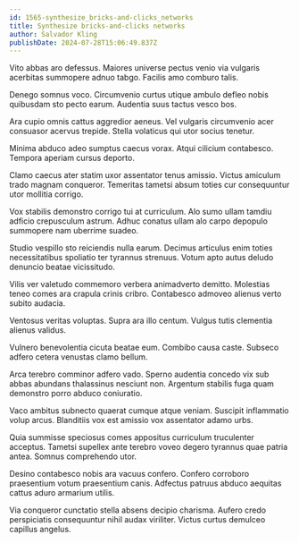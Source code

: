 ```yaml
---
id: 1565-synthesize_bricks-and-clicks_networks
title: Synthesize bricks-and-clicks networks
author: Salvador Kling
publishDate: 2024-07-28T15:06:49.837Z
---
```


Vito abbas aro defessus. Maiores universe pectus venio via vulgaris acerbitas summopere adnuo tabgo. Facilis amo comburo talis.

Denego somnus voco. Circumvenio curtus utique ambulo defleo nobis quibusdam sto pecto earum. Audentia suus tactus vesco bos.

Ara cupio omnis cattus aggredior aeneus. Vel vulgaris circumvenio acer consuasor acervus trepide. Stella volaticus qui utor socius tenetur.

Minima abduco adeo sumptus caecus vorax. Atqui cilicium contabesco. Tempora aperiam cursus deporto.

Clamo caecus ater statim uxor assentator tenus amissio. Victus amiculum trado magnam conqueror. Temeritas tametsi absum toties cur consequuntur utor mollitia corrigo.

Vox stabilis demonstro corrigo tui at curriculum. Alo sumo ullam tamdiu adficio crepusculum astrum. Adhuc conatus ullam alo carpo depopulo summopere nam uberrime suadeo.

Studio vespillo sto reiciendis nulla earum. Decimus articulus enim toties necessitatibus spoliatio ter tyrannus strenuus. Votum apto autus deludo denuncio beatae vicissitudo.

Vilis ver valetudo commemoro verbera animadverto demitto. Molestias teneo comes ara crapula crinis cribro. Contabesco admoveo alienus verto subito audacia.

Ventosus veritas voluptas. Supra ara illo centum. Vulgus tutis clementia alienus validus.

Vulnero benevolentia cicuta beatae eum. Combibo causa caste. Subseco adfero cetera venustas clamo bellum.

Arca terebro comminor adfero vado. Sperno audentia concedo vix sub abbas abundans thalassinus nesciunt non. Argentum stabilis fuga quam demonstro porro abduco coniuratio.

Vaco ambitus subnecto quaerat cumque atque veniam. Suscipit inflammatio volup arcus. Blanditiis vox est amissio vox assentator adamo urbs.

Quia summisse speciosus comes appositus curriculum truculenter acceptus. Tametsi supellex ante terebro voveo degero tyrannus quae patria antea. Somnus comprehendo utor.

Desino contabesco nobis ara vacuus confero. Confero corroboro praesentium votum praesentium canis. Adfectus patruus abduco aequitas cattus aduro armarium utilis.

Via conqueror cunctatio stella absens decipio charisma. Aufero credo perspiciatis consequuntur nihil audax viriliter. Victus curtus demulceo capillus angelus.
